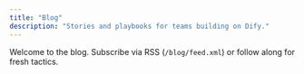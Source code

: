 ```yaml
---
title: "Blog"
description: "Stories and playbooks for teams building on Dify."
---
```


Welcome to the blog. Subscribe via RSS (`/blog/feed.xml`) or follow along for fresh tactics.

```toc
```
